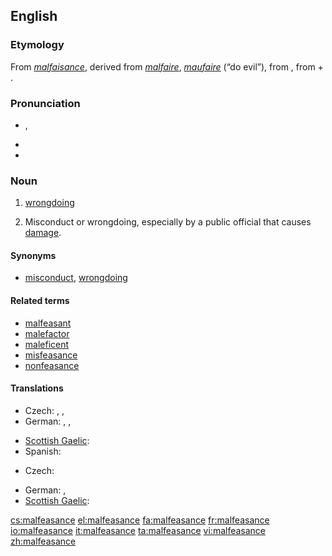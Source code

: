 {{was wotd|2009|May|9}}
==English==
{{wikipedia}}

===Etymology===
From {{etyl|fro}} ''[[malfaisance]]'', derived from ''[[malfaire]]'', ''[[maufaire]]'' (“do evil”), from {{etyl|la}} {{term|malefacio|malefaciō|I do evil|lang=la}}, from {{term|male||evilly|lang=la}} + {{term|facio|faciō|do, make|lang=la}}.

===Pronunciation===
* {{IPA|/ˌmælˈfiz.əns/}}, {{SAMPA|/%m{l"fiz.@ns/}}
* {{audio|en-us-malfeasance.ogg|Audio (US)}}
* {{hyphenation|mal|fea|sance}}

===Noun===
{{en-noun}}

# [[wrongdoing]]
# {{legal}} Misconduct or wrongdoing, especially by a public official that causes [[damage]].

====Synonyms====
* {{sense|wrongdoing}} [[misconduct]], [[wrongdoing]]

====Related terms====
* [[malfeasant]]
* [[malefactor]]
* [[maleficent]]
* [[misfeasance]]
* [[nonfeasance]]

====Translations====
{{trans-top|wrongdoing}}
* Czech: {{t+|cs|zločin|m}}, {{t-|cs|trestný čin|m}}, {{t|cs|přestoupení|n}} {{t-|cs|zákon|alt=zákona}}
* German: {{t|de|Übeltat|f}},  {{t|de|Untat|f}},  {{qualifier|strong}} {{t|de|Schandtat|f}}
{{trans-mid}}
* [[Scottish Gaelic]]: {{t-|gd|olc|m}}
* Spanish: {{t|es|maldad|f}}
{{trans-bottom}}

{{trans-top|sabotage that causes damage}}
* Czech: {{t+|cs|sabotáž|f}}
{{trans-mid}}
* German: {{t|de|Sabotage|f}},  {{t|de|Sabotageakt|m}}
* [[Scottish Gaelic]]: {{t-|gd|sabotàis|f}}
{{trans-bottom}}

[[cs:malfeasance]]
[[el:malfeasance]]
[[fa:malfeasance]]
[[fr:malfeasance]]
[[io:malfeasance]]
[[it:malfeasance]]
[[ta:malfeasance]]
[[vi:malfeasance]]
[[zh:malfeasance]]
